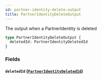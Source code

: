 ```yaml
---
id: partner-identity-delete-output
title: PartnerIdentityDeleteOutput
---
```


The output when a PartnerIdentity is deleted

```graphql
type PartnerIdentityDeleteOutput {
  deletedId: PartnerIdentityDeletedId
}
```

### Fields

#### `deletedId` ([`PartnerIdentityDeletedId`](/developers/shared-apis/adminidentity-api/graphql/reference/objects/partner-identity-deleted-id))
